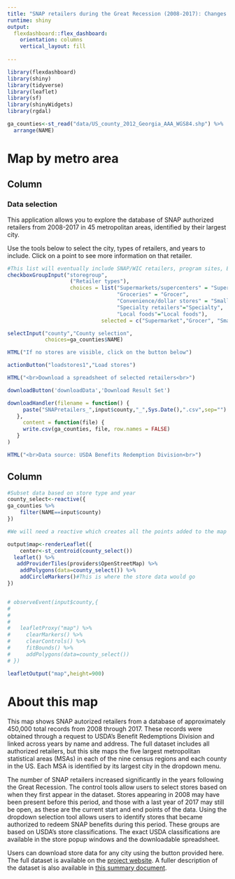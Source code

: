 ```yaml
---
title: "SNAP retailers during the Great Recession (2008-2017): Changes in and across metro areas"
runtime: shiny
output: 
  flexdashboard::flex_dashboard:
    orientation: columns
    vertical_layout: fill
    
---
```


```r
library(flexdashboard)
library(shiny)
library(tidyverse)
library(leaflet)
library(sf)
library(shinyWidgets)
library(rgdal)

ga_counties<-st_read("data/US_county_2012_Georgia_AAA_WGS84.shp") %>%
  arrange(NAME)

```

Map by metro area
=====================================  

Column {.sidebar data-width=400}
-----------------------------------------------------------------------

### Data selection

This application allows you to explore the database of SNAP authorized retailers from 2008-2017 in 45 metropolitan areas, identified by their largest city.

Use the tools below to select the city, types of retailers, and years to include. Click on a point to see more information on that retailer.

```r

#This list will eventually include SNAP/WIC retailers, program sites, Extension offices, DFACS offices, and health offices. Maybe also food pantries?
checkboxGroupInput("storegroup", 
                    ("Retailer types"), 
                    choices = list("Supermarkets/supercenters" = "Supermarket", 
                                   "Groceries" = "Grocer", 
                                   "Convenience/dollar stores" = "Small retail",
                                   "Specialty retailers"="Specialty",
                                   "Local foods"="Local foods"),
                              selected = c("Supermarket","Grocer", "Small retail","Specialty","Local foods"))

selectInput("county","County selection",
            choices=ga_counties$NAME)

HTML("If no stores are visible, click on the button below")

actionButton("loadstores1","Load stores")

HTML("<br>Download a spreadsheet of selected retailers<br>")

downloadButton('downloadData','Download Result Set')

downloadHandler(filename = function() {
     paste("SNAPretailers_",input$county,"_",Sys.Date(),".csv",sep="")
   },
     content = function(file) {
     write.csv(ga_counties, file, row.names = FALSE)
   }
)

HTML("<br>Data source: USDA Benefits Redemption Division<br>")


```

Column {data-height=600}
-----------------------------------------------------------------------

```r

#Subset data based on store type and year
county_select<-reactive({
ga_counties %>%
    filter(NAME==input$county)
})

#We will need a reactive which creates all the points added to the map

output$map<-renderLeaflet({
    center<-st_centroid(county_select())
  leaflet() %>%
   addProviderTiles(providers$OpenStreetMap) %>%
    addPolygons(data=county_select()) %>%
    addCircleMarkers()#This is where the store data would go
})


# observeEvent(input$county,{
#   
# 
#   
#   leafletProxy("map") %>%
#     clearMarkers() %>%
#     clearControls() %>%
#     fitBounds() %>%
#     addPolygons(data=county_select())
# })

leafletOutput("map",height=900)

```



About this map
=====================================

This map shows SNAP autorized retailers from a database of approximately 450,000 total records from 2008 through 2017. These records were obtained through a request to USDA's Benefit Redemptions Division and linked across years by name and address. The full dataset includes all authorized retailers, but this site maps the five largest metropolitan statistical areas (MSAs) in each of the nine census regions and each county in the US. Each MSA is identified by its largest city in the dropdown menu. 

The number of SNAP retailers increased significantly in the years following the Great Recession. The control tools allow users to select stores based on when they first appear in the dataset. Stores appearing in 2008 may have been present before this period, and those with a last year of 2017 may still be open, as these are the current start and end points of the data. Using the dropdown selection tool allows users to identify stores that became authorized to redeem SNAP benefits during this period. These groups are based on USDA's store classifications. The exact USDA classifications are available in the store popup windows and the downloadable spreadsheet.

Users can download store data for any city using the button provided here. The full dataset is available on the [project website](https://github.com/jshannon75/snap_retailers_2008_2017). A fuller description of the dataset is also available in [this summary document](https://jshannon75.github.io/snap_retailers_2008_2017/overview_paper).
